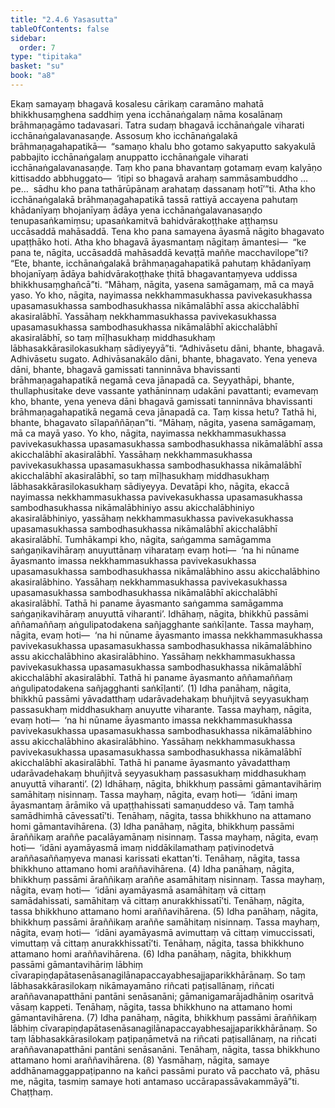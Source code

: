 ```yaml
---
title: "2.4.6 Yasasutta"
tableOfContents: false
sidebar:
  order: 7
type: "tipitaka"
basket: "su"
book: "a8"
---
```



<DynamicBreadcrumb />

<Division number="86" book="a8" bookNo="17" page="154">

<Paragraph number="825" book="a8">
Ekaṃ samayaṃ bhagavā kosalesu cārikaṃ caramāno mahatā bhikkhusaṃghena saddhiṃ yena icchānaṅgalaṃ nāma kosalānaṃ brāhmaṇagāmo tadavasari. Tatra sudaṃ bhagavā icchānaṅgale viharati icchānaṅgalavanasaṇḍe. Assosuṃ kho icchānaṅgalakā brāhmaṇagahapatikā—  “samaṇo khalu bho gotamo sakyaputto sakyakulā pabbajito icchānaṅgalaṃ anuppatto icchānaṅgale viharati icchānaṅgalavanasaṇḍe. Taṃ kho pana bhavantaṃ gotamaṃ evaṃ kalyāṇo kittisaddo abbhuggato—  ‘itipi so bhagavā arahaṃ sammāsambuddho …pe…  sādhu kho pana tathārūpānaṃ arahataṃ dassanaṃ hotī’”ti.
</Paragraph>

<Paragraph number="826" book="a8">
Atha kho icchānaṅgalakā brāhmaṇagahapatikā tassā rattiyā accayena pahutaṃ khādanīyaṃ bhojanīyaṃ ādāya yena icchānaṅgalavanasaṇḍo tenupasaṅkamiṃsu; upasaṅkamitvā bahidvārakoṭṭhake aṭṭhaṃsu uccāsaddā mahāsaddā. Tena kho pana samayena āyasmā nāgito bhagavato upaṭṭhāko hoti. Atha kho bhagavā āyasmantaṃ nāgitaṃ āmantesi—  “ke pana te, nāgita, uccāsaddā mahāsaddā kevaṭṭā maññe macchavilope”ti? “Ete, bhante, icchānaṅgalakā brāhmaṇagahapatikā pahutaṃ khādanīyaṃ bhojanīyaṃ ādāya bahidvārakoṭṭhake ṭhitā bhagavantaṃyeva uddissa bhikkhusaṃghañcā”ti. “Māhaṃ, nāgita, yasena samāgamaṃ, mā ca mayā yaso. Yo kho, nāgita, nayimassa nekkhammasukhassa pavivekasukhassa upasamasukhassa sambodhasukhassa nikāmalābhī assa akicchalābhī akasiralābhī. Yassāhaṃ nekkhammasukhassa pavivekasukhassa upasamasukhassa sambodhasukhassa nikāmalābhī akicchalābhī akasiralābhī, so taṃ mīḷhasukhaṃ middhasukhaṃ lābhasakkārasilokasukhaṃ sādiyeyyā”ti.
</Paragraph>

<Paragraph number="827" book="a8">
“Adhivāsetu dāni, bhante, bhagavā. Adhivāsetu sugato. Adhivāsanakālo dāni, bhante, bhagavato. Yena yeneva dāni, bhante, bhagavā gamissati tanninnāva bhavissanti brāhmaṇagahapatikā negamā ceva jānapadā ca. Seyyathāpi, bhante, thullaphusitake deve vassante yathāninnaṃ udakāni pavattanti; evamevaṃ kho, bhante, yena yeneva dāni bhagavā gamissati tanninnāva bhavissanti brāhmaṇagahapatikā negamā ceva jānapadā ca. Taṃ kissa hetu? Tathā hi, bhante, bhagavato sīlapaññāṇan”ti.
</Paragraph>

<Paragraph number="828" book="a8">
“Māhaṃ, nāgita, yasena samāgamaṃ, mā ca mayā yaso. Yo kho, nāgita, nayimassa nekkhammasukhassa pavivekasukhassa upasamasukhassa sambodhasukhassa nikāmalābhī assa akicchalābhī akasiralābhī. Yassāhaṃ nekkhammasukhassa pavivekasukhassa upasamasukhassa sambodhasukhassa nikāmalābhī akicchalābhī akasiralābhī, so taṃ mīḷhasukhaṃ middhasukhaṃ lābhasakkārasilokasukhaṃ sādiyeyya.
</Paragraph>

<Paragraph number="829" book="a8">
Devatāpi kho, nāgita, ekaccā nayimassa nekkhammasukhassa pavivekasukhassa upasamasukhassa sambodhasukhassa nikāmalābhiniyo assu akicchalābhiniyo akasiralābhiniyo, yassāhaṃ nekkhammasukhassa pavivekasukhassa upasamasukhassa sambodhasukhassa nikāmalābhī akicchalābhī akasiralābhī. Tumhākampi kho, nāgita, saṅgamma samāgamma saṅgaṇikavihāraṃ anuyuttānaṃ viharataṃ evaṃ hoti—  ‘na hi nūname āyasmanto imassa nekkhammasukhassa pavivekasukhassa upasamasukhassa sambodhasukhassa nikāmalābhino assu akicchalābhino akasiralābhino. Yassāhaṃ nekkhammasukhassa pavivekasukhassa upasamasukhassa sambodhasukhassa nikāmalābhī akicchalābhī akasiralābhī. Tathā hi paname āyasmanto saṅgamma samāgamma saṅgaṇikavihāraṃ anuyuttā viharanti’.
</Paragraph>

<Paragraph number="830" book="a8">
Idhāhaṃ, nāgita, bhikkhū passāmi aññamaññaṃ aṅgulipatodakena sañjagghante saṅkīḷante. Tassa mayhaṃ, nāgita, evaṃ hoti—  ‘na hi nūname āyasmanto imassa nekkhammasukhassa pavivekasukhassa upasamasukhassa sambodhasukhassa nikāmalābhino assu akicchalābhino akasiralābhino. Yassāhaṃ nekkhammasukhassa pavivekasukhassa upasamasukhassa sambodhasukhassa nikāmalābhī akicchalābhī akasiralābhī. Tathā hi paname āyasmanto aññamaññaṃ aṅgulipatodakena sañjagghanti saṅkīḷanti’. (1)
</Paragraph>

<Paragraph number="831" book="a8">
Idha panāhaṃ, nāgita, bhikkhū passāmi yāvadatthaṃ udarāvadehakaṃ bhuñjitvā seyyasukhaṃ passasukhaṃ middhasukhaṃ anuyutte viharante. Tassa mayhaṃ, nāgita, evaṃ hoti—  ‘na hi nūname āyasmanto imassa nekkhammasukhassa pavivekasukhassa upasamasukhassa sambodhasukhassa nikāmalābhino assu akicchalābhino akasiralābhino. Yassāhaṃ nekkhammasukhassa pavivekasukhassa upasamasukhassa sambodhasukhassa nikāmalābhī akicchalābhī akasiralābhī. Tathā hi paname āyasmanto yāvadatthaṃ udarāvadehakaṃ bhuñjitvā seyyasukhaṃ passasukhaṃ middhasukhaṃ anuyuttā viharanti’. (2)
</Paragraph>

<Paragraph number="832" book="a8">
Idhāhaṃ, nāgita, bhikkhuṃ passāmi gāmantavihāriṃ samāhitaṃ nisinnaṃ. Tassa mayhaṃ, nāgita, evaṃ hoti—  ‘idāni imaṃ āyasmantaṃ ārāmiko vā upaṭṭhahissati samaṇuddeso vā. Taṃ tamhā samādhimhā cāvessatī’ti. Tenāhaṃ, nāgita, tassa bhikkhuno na attamano homi gāmantavihārena. (3)
</Paragraph>

<Paragraph number="833" book="a8">
Idha panāhaṃ, nāgita, bhikkhuṃ passāmi āraññikaṃ araññe pacalāyamānaṃ nisinnaṃ. Tassa mayhaṃ, nāgita, evaṃ hoti—  ‘idāni ayamāyasmā imaṃ niddākilamathaṃ paṭivinodetvā araññasaññaṃyeva manasi karissati ekattan’ti. Tenāhaṃ, nāgita, tassa bhikkhuno attamano homi araññavihārena. (4)
</Paragraph>

<Paragraph number="834" book="a8">
Idha panāhaṃ, nāgita, bhikkhuṃ passāmi āraññikaṃ araññe asamāhitaṃ nisinnaṃ. Tassa mayhaṃ, nāgita, evaṃ hoti—  ‘idāni ayamāyasmā asamāhitaṃ vā cittaṃ samādahissati, samāhitaṃ vā cittaṃ anurakkhissatī’ti. Tenāhaṃ, nāgita, tassa bhikkhuno attamano homi araññavihārena. (5)
</Paragraph>

<Paragraph number="835" book="a8">
Idha panāhaṃ, nāgita, bhikkhuṃ passāmi āraññikaṃ araññe samāhitaṃ nisinnaṃ. Tassa mayhaṃ, nāgita, evaṃ hoti—  ‘idāni ayamāyasmā avimuttaṃ vā cittaṃ vimuccissati, vimuttaṃ vā cittaṃ anurakkhissatī’ti. Tenāhaṃ, nāgita, tassa bhikkhuno attamano homi araññavihārena. (6)
</Paragraph>

<Paragraph number="836" book="a8">
Idha panāhaṃ, nāgita, bhikkhuṃ passāmi gāmantavihāriṃ lābhiṃ cīvarapiṇḍapātasenāsanagilānapaccayabhesajjaparikkhārānaṃ. So taṃ lābhasakkārasilokaṃ nikāmayamāno riñcati paṭisallānaṃ, riñcati araññavanapatthāni pantāni senāsanāni; gāmanigamarājadhāniṃ osaritvā vāsaṃ kappeti. Tenāhaṃ, nāgita, tassa bhikkhuno na attamano homi gāmantavihārena. (7)
</Paragraph>

<Paragraph number="837" book="a8">
Idha panāhaṃ, nāgita, bhikkhuṃ passāmi āraññikaṃ lābhiṃ cīvarapiṇḍapātasenāsanagilānapaccayabhesajjaparikkhārānaṃ. So taṃ lābhasakkārasilokaṃ paṭipaṇāmetvā na riñcati paṭisallānaṃ, na riñcati araññavanapatthāni pantāni senāsanāni. Tenāhaṃ, nāgita, tassa bhikkhuno attamano homi araññavihārena. (8)
</Paragraph>

<Paragraph number="838" book="a8">
Yasmāhaṃ, nāgita, samaye addhānamaggappaṭipanno na kañci passāmi purato vā pacchato vā, phāsu me, nāgita, tasmiṃ samaye hoti antamaso uccārapassāvakammāyā”ti.

</Paragraph>
</Division>

<Paragraph number="839" type="center" book="a8">
Chaṭṭhaṃ.
</Paragraph>